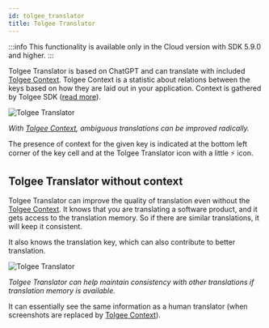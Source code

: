 ```yaml
---
id: tolgee_translator
title: Tolgee Translator
---
```


:::info
This functionality is available only in the Cloud version with SDK 5.9.0 and higher.
:::

Tolgee Translator is based on ChatGPT and can translate with included [Tolgee Context](/js-sdk/tolgee_context). Tolgee Context is a statistic about relations between the keys based on how they are laid out in your application. Context is gathered by Tolgee SDK ([read more](/js-sdk/tolgee_context)).

![Tolgee Translator](/img/docs/platform/tolgee_translator.png)

_With [Tolgee Context](/js-sdk/tolgee_context), ambiguous translations can be improved radically._

The presence of context for the given key is indicated at the bottom left corner of the key cell and at the Tolgee Translator icon with a little ⚡ icon.

## Tolgee Translator without context

Tolgee Translator can improve the quality of translation even without the [Tolgee Context](/js-sdk/tolgee_context). It knows that you are translating a software product, and it gets access to the translation memory. So if there are similar translations, it will keep it consistent.

It also knows the translation key, which can also contribute to better translation.

![Tolgee Translator](/img/docs/platform/tolgee_translator_no_context.png)

_Tolgee Translator can help maintain consistency with other translations if translation memory is available._

It can essentially see the same information as a human translator (when screenshots are replaced by [Tolgee Context](/js-sdk/tolgee_context)).
